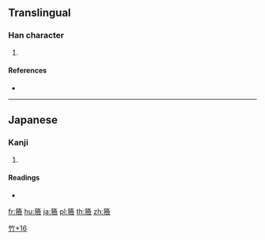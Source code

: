 {{character info/new}}
==Translingual==

===Han character===
{{Han char|rn=118|rad=竹|as=16|sn=22|four=|canj=HQOO}}

# {{defn|Han|sort=竹16}}

====References====
* {{Han ref|kx=0905.101|dkj=26763|hdz=53029.121|uh=7C61|ud=31841}}

----

==Japanese==

===Kanji===
{{ja-kanji|grade=|rs=竹16}}

# {{defn|lang=ja|sort=竹16}}

====Readings====
* {{ja-readings|on=|kun=[[しんし]] (shinshi)}}

[[Category:Japanese-only CJKV Characters|竹+16]]

[[fr:籡]]
[[hu:籡]]
[[ja:籡]]
[[pl:籡]]
[[th:籡]]
[[zh:籡]]